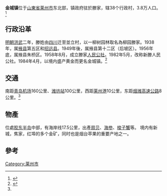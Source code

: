 {{中国乡级行政区
|行政区全称 = 金城镇
|景观照片文件名 = 
|景观照片描述 = 
|汉语拼音 =
|其他语言 = 
|其他语言名称 = 
|位置图文件名 = 
|位置图描述 = 
|上级行政区 = 莱州市
|行政区类别 = 镇
|行政区划代码 = 
|行政区划 = 
|村委会 = 
|居委会 = 
|建置时间 = 
|领导职位 = 
|领导名称 = 
|政府驻地 = 
|毗邻 = 
|地理坐标 = 
|总面积 = 77.6平方公里
|总人口 = 3.9万人
|户籍人口 = 
|户籍人口年份 = 
|常住人口 = 
|常住人口年份 = 
|人口密度 = 
|GDP = 
|邮政编码 = 
|电话区号 = 
|官方网站 = http://www.jincheng.gov.cn/
|网站名称 = 
}}

'''金城镇'''位于[[山東省|山東省]][[莱州市|莱州市]]东北部，镇政府驻於滕家，辖38个行政村，3.8万人口。<ref name="jcgov1">{{cite web| url=http://www.jincheng.gov.cn/news/1-1/2007/93/079316341BI7AG0KE11GCAA46I4KA.html| title=金城镇总体概况| accessdate=2011-01-06| author=金城镇政府| date=2009-09-03}}{{dead link|date=2018年4月 |bot=InternetArchiveBot |fix-attempted=yes }}</ref>
==行政沿革==
[[明朝|明朝]][[洪武|洪武]]二年，滕姓由[[四川|四川]]迁至並立村，以一柳树园林取名為柳园滕家。1938年，属[[掖县|掖县]]第五区和[[招远县|招远县]]。1949年後，属掖县第十二区（后坡区）。1956年底，属掖县朱桥区。1958年8月，成立滕家[[人民公社|人民公社]]。1982年5月，改称新滕人民公社。1984年4月，以境内盛产黄金而更名金城镇。<ref name="jcgov2">{{cite web| url=http://www.jincheng.gov.cn/news/1-1/2009/418/0941893655K5A99KB6H91IJ1FE37KB.html| title=金城镇卫星地图及概况| accessdate=2011-01-06| author=金城镇政府| date=2009-04-18}}{{dead link|date=2018年4月 |bot=InternetArchiveBot |fix-attempted=yes }}</ref>

==交通==
南距[[青岛机场|青岛机场]]160公里、[[潍坊站|潍坊站]]100公里，西距[[莱州港|莱州港]]10公里，东距[[烟潍高速公路|烟潍高速公路]]8公里。<ref name="jcgov1" />

==物產==
位處[[胶东半岛|胶东半岛]]中部，有海岸线17.5公里，出產[[扇贝|扇贝]]、[[海参|海参]]、[[梭子蟹|梭子蟹]]等。
境内有新城，焦家，红埠的多个金矿，同时也是烟台苹果的重要产地之一。

==參考==
{{reflist}}
{{山東小作品}}


[[Category:莱州市|Category:莱州市]]